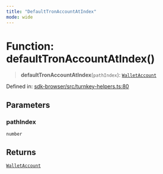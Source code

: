 ```yaml
---
title: "DefaultTronAccountAtIndex"
mode: wide
---
```

  
# Function: defaultTronAccountAtIndex()

> **defaultTronAccountAtIndex**(`pathIndex`): [`WalletAccount`](../WalletAccount/readme)

Defined in: [sdk-browser/src/turnkey-helpers.ts:80](https://github.com/tkhq/sdk/blob/94193410cf3571aa019a0b9408107eeb43e39e16/packages/sdk-browser/src/turnkey-helpers.ts#L80)

## Parameters

### pathIndex

`number`

## Returns

[`WalletAccount`](../WalletAccount/readme)
